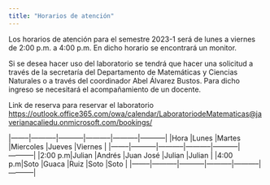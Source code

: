 ```yaml
---
title: "Horarios de atención"
---
```


Los horarios de atención para el semestre 2023-1 será de lunes a viernes de 2:00 p.m. a 4:00 p.m. En dicho horario se encontrará un monitor.

Si se desea hacer uso del laboratorio se tendrá que hacer una solicitud a través de la secretaría del Departamento de Matemáticas y Ciencias Naturales o a través del coordinador Abel Álvarez Bustos. Para dicho ingreso se necesitará el acompañamiento de un docente.

Link de reserva para reservar el laboratorio <https://outlook.office365.com/owa/calendar/LaboratoriodeMatematicas@javerianacaliedu.onmicrosoft.com/bookings/>

|--------|-----------|-----------|-----------|-----------|-----------|
|Hora    |Lunes      |Martes     |Miercoles  |Jueves     |Viernes    |
|--------|-----------|-----------|-----------|-----------|-----------|
|2:00 p.m|Julian     |Andrés     |Juan José  |Julian     |Julian     |
|4:00 p.m|Soto       |Guaca      |Ruiz       |Soto       |Soto       |
|--------|-----------|-----------|-----------|-----------|-----------|